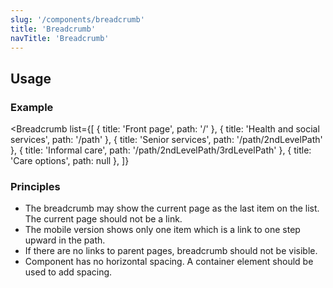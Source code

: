 ```yaml
---
slug: '/components/breadcrumb'
title: 'Breadcrumb'
navTitle: 'Breadcrumb'
---
```




## Usage

### Example

<Breadcrumb
  list={[
    { title: 'Front page', path: '/' },
    { title: 'Health and social services', path: '/path' },
    { title: 'Senior services', path: '/path/2ndLevelPath' },
    { title: 'Informal care', path: '/path/2ndLevelPath/3rdLevelPath' },
    { title: 'Care options', path: null },
  ]}
></Breadcrumb>

### Principles

- The breadcrumb may show the current page as the last item on the list. The current page should not be a link.
- The mobile version shows only one item which is a link to one step upward in the path.
- If there are no links to parent pages, breadcrumb should not be visible.
- Component has no horizontal spacing. A container element should be used to add spacing.
